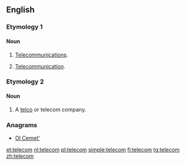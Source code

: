 {{also|télécom}}
==English==

===Etymology 1===
{{abbreviation of|lang=en|telecommunications}}

====Noun====
{{en-noun}}

# {{lb|en|informal}} [[telecommunications|Telecommunications]].
# {{lb|en|informal}} [[telecommunication|Telecommunication]].

===Etymology 2===
{{abbreviation of|lang=en|[[telephone]] [[company]]}}

====Noun====
{{en-noun}}

# {{lb|en|informal}} A [[telco]] {{gloss|[[phone]] company}} or telecom company.

===Anagrams===
* [[Ol Cemet'#English|Ol Cemet']]

[[et:telecom]]
[[nl:telecom]]
[[pl:telecom]]
[[simple:telecom]]
[[fi:telecom]]
[[tg:telecom]]
[[zh:telecom]]